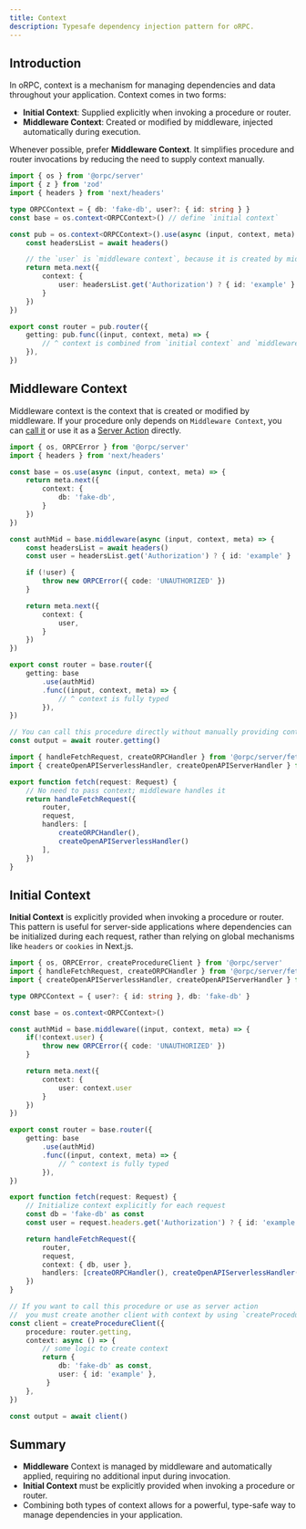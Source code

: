 ```yaml
---
title: Context
description: Typesafe dependency injection pattern for oRPC.
---
```


## Introduction

In oRPC, context is a mechanism for managing dependencies and data throughout your application. Context comes in two forms:
- **Initial Context**: Supplied explicitly when invoking a procedure or router.
- **Middleware Context**: Created or modified by middleware, injected automatically during execution.

Whenever possible, prefer **Middleware Context**. 
It simplifies procedure and router invocations by reducing the need to supply context manually.

```ts twoslash
import { os } from '@orpc/server'
import { z } from 'zod'
import { headers } from 'next/headers'

type ORPCContext = { db: 'fake-db', user?: { id: string } }
const base = os.context<ORPCContext>() // define `initial context`

const pub = os.context<ORPCContext>().use(async (input, context, meta) => {
    const headersList = await headers()

    // the `user` is `middleware context`, because it is created by middleware
    return meta.next({
        context: {
            user: headersList.get('Authorization') ? { id: 'example' } : undefined,
        }
    })
})

export const router = pub.router({
    getting: pub.func((input, context, meta) => {
        // ^ context is combined from `initial context` and `middleware context`
    }),
})
```

## Middleware Context

Middleware context is the context that is created or modified by middleware.
If your procedure only depends on `Middleware Context`, you can 
[call it](/docs/server/client) or use it as a [Server Action](/docs/server/server-action) directly.

```ts twoslash
import { os, ORPCError } from '@orpc/server'
import { headers } from 'next/headers'

const base = os.use(async (input, context, meta) => {
    return meta.next({
        context: {
            db: 'fake-db',
        }
    })
})

const authMid = base.middleware(async (input, context, meta) => {
    const headersList = await headers()
    const user = headersList.get('Authorization') ? { id: 'example' } : undefined

    if (!user) {
        throw new ORPCError({ code: 'UNAUTHORIZED' })
    }

    return meta.next({
        context: {
            user,
        }
    })
})

export const router = base.router({
    getting: base
        .use(authMid)
        .func((input, context, meta) => {
            // ^ context is fully typed
        }),
})

// You can call this procedure directly without manually providing context
const output = await router.getting()

import { handleFetchRequest, createORPCHandler } from '@orpc/server/fetch'
import { createOpenAPIServerlessHandler, createOpenAPIServerHandler } from '@orpc/openapi/fetch'

export function fetch(request: Request) {
    // No need to pass context; middleware handles it
    return handleFetchRequest({
        router,
        request,
        handlers: [
            createORPCHandler(), 
            createOpenAPIServerlessHandler()
        ],
    })
}
```

## Initial Context

**Initial Context** is explicitly provided when invoking a procedure or router. 
This pattern is useful for server-side applications where dependencies can be initialized during each request, 
rather than relying on global mechanisms like `headers` or `cookies` in Next.js.

```ts twoslash
import { os, ORPCError, createProcedureClient } from '@orpc/server'
import { handleFetchRequest, createORPCHandler } from '@orpc/server/fetch'
import { createOpenAPIServerlessHandler, createOpenAPIServerHandler } from '@orpc/openapi/fetch'

type ORPCContext = { user?: { id: string }, db: 'fake-db' }

const base = os.context<ORPCContext>()

const authMid = base.middleware((input, context, meta) => {
    if(!context.user) {
        throw new ORPCError({ code: 'UNAUTHORIZED' })
    }

    return meta.next({
        context: {
            user: context.user
        }
    })
})

export const router = base.router({
    getting: base
        .use(authMid)
        .func((input, context, meta) => {
            // ^ context is fully typed
        }),
})

export function fetch(request: Request) {
    // Initialize context explicitly for each request
    const db = 'fake-db' as const
    const user = request.headers.get('Authorization') ? { id: 'example' } : undefined

    return handleFetchRequest({
        router,
        request,
        context: { db, user },
        handlers: [createORPCHandler(), createOpenAPIServerlessHandler()],
    })
}

// If you want to call this procedure or use as server action
//  you must create another client with context by using `createProcedureClient` or `createRouterClient`
const client = createProcedureClient({
    procedure: router.getting,
    context: async () => {
        // some logic to create context
        return { 
            db: 'fake-db' as const,
            user: { id: 'example' },
         }
    },
})

const output = await client()
```

## Summary

- **Middleware** Context is managed by middleware and automatically applied, requiring no additional input during invocation.
- **Initial Context** must be explicitly provided when invoking a procedure or router.
- Combining both types of context allows for a powerful, type-safe way to manage dependencies in your application.